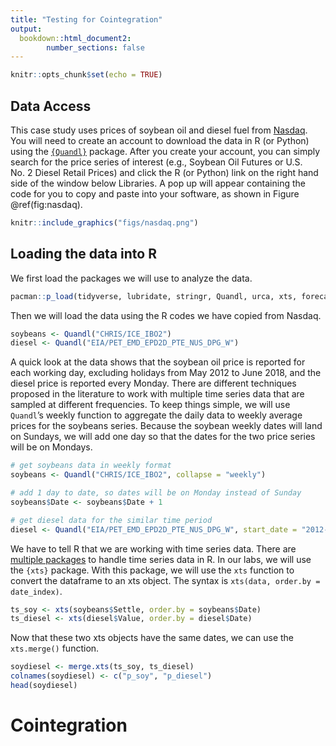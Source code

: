 ```yaml
---
title: "Testing for Cointegration"
output:
  bookdown::html_document2:
        number_sections: false
---
```


```r
knitr::opts_chunk$set(echo = TRUE)
```

## Data Access

This case study uses prices of soybean oil and diesel fuel from [Nasdaq](https://data.nasdaq.com/). You will need to create an account to download the data in R (or Python) using the [`{Quandl}`](https://data.nasdaq.com/tools/r) package. After you create your account, you can simply search for the price series of interest (e.g., Soybean Oil Futures or U.S. No. 2 Diesel Retail Prices) and click the R (or Python) link on the right hand side of the window below Libraries. A pop up will appear containing the code for you to copy and paste into your software, as shown in Figure \@ref(fig:nasdaq).

```r
knitr::include_graphics("figs/nasdaq.png")
```


## Loading the data into R

We first load the packages we will use to analyze the data. 

```r
pacman::p_load(tidyverse, lubridate, stringr, Quandl, urca, xts, forecast)
```

Then we will load the data using the R codes we have copied from Nasdaq. 

```r
soybeans <- Quandl("CHRIS/ICE_IBO2")
diesel <- Quandl("EIA/PET_EMD_EPD2D_PTE_NUS_DPG_W")
```

A quick look at the data shows that the soybean oil price is reported for each working day, excluding holidays from May 2012 to June 2018, and the diesel price is reported every Monday. There are different techniques proposed in the literature to work with multiple time series data that are sampled at different frequencies. To keep things simple, we will use `Quandl`'s weekly function to aggregate the daily data to weekly average prices for the soybeans series. Because the soybean weekly dates will land on Sundays, we will add one day so that the dates for the two price series will be on Mondays. 

```r
# get soybeans data in weekly format
soybeans <- Quandl("CHRIS/ICE_IBO2", collapse = "weekly")

# add 1 day to date, so dates will be on Monday instead of Sunday
soybeans$Date <- soybeans$Date + 1 

# get diesel data for the similar time period
diesel <- Quandl("EIA/PET_EMD_EPD2D_PTE_NUS_DPG_W", start_date = "2012-05-13", end_date = "2018-06-17")
```

We have to tell R that we are working with time series data. There are [multiple packages](https://faculty.washington.edu/ezivot/econ424/Working%20with%20Time%20Series%20Data%20in%20R.pdf) to handle time series data in R. In our labs, we will use the `{xts}` package. With this package, we will use the `xts` function to convert the dataframe to an xts object. The syntax is `xts(data, order.by = date_index)`.  

```r
ts_soy <- xts(soybeans$Settle, order.by = soybeans$Date)
ts_diesel <- xts(diesel$Value, order.by = diesel$Date)
```

Now that these two xts objects have the same dates, we can use the `xts.merge()` function. 

```r
soydiesel <- merge.xts(ts_soy, ts_diesel)
colnames(soydiesel) <- c("p_soy", "p_diesel")
head(soydiesel)
```

# Cointegration
